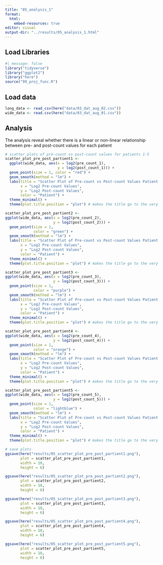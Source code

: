 ```yaml
---
title: "05_analysis_1"
format:
  html:
    embed-resources: true
editor: visual
output-dir: "../results/05_analysis_1.html"
---
```


## Load Libraries

```r
#| message: false
library("tidyverse")
library("ggplot2")
library("here")
source("99_proj_func.R")
```

## Load data

```r
long_data <- read_csv(here("data/03_dat_aug_02.csv"))
wide_data <- read.csv(here("data/03_dat_aug_01.csv"))
```

## Analysis

The analysis reveal whether there is a linear or non-linear relationship between pre- and post-count values for each patient

```r
# scatter plots of pre-count vs post-count values for patients 1-5
scatter_plot_pre_post_partient1 <- 
  ggplot(wide_data, aes(x = log2(pre_count_1), 
                        y = log2(post_count_1))) +
  geom_point(size = 1, color = "red") +
  geom_smooth(method = "lm") +
  labs(title = "Scatter Plot of Pre-count vs Post-count Values Patient 1",
       x = "Log2 Pre-count Values",
       y = "Log2 Post-count Values",
       color = "Patient") +
  theme_minimal() +
  theme(plot.title.position = "plot") # makes the title go to the very left

scatter_plot_pre_post_partient2 <-
ggplot(wide_data, aes(x = log2(pre_count_2), 
                      y = log2(post_count_2))) +
  geom_point(size = 1, 
             color = "green") +
  geom_smooth(method = "lm") +
  labs(title = "Scatter Plot of Pre-count vs Post-count Values Patient 2",
       x = "Log2 Pre-count Values",
       y = "Log2 Post-count Values",
       color = "Patient") +
  theme_minimal() +
  theme(plot.title.position = "plot") # makes the title go to the very left

scatter_plot_pre_post_partient3 <-
ggplot(wide_data, aes(x = log2(pre_count_3), 
                      y = log2(post_count_3))) +
  geom_point(size = 1, 
             color = "purple") +
  geom_smooth(method = "lm") +
  labs(title = "Scatter Plot of Pre-count vs Post-count Values Patient 3",
       x = "Log2 Pre-count Values",
       y = "Log2 Post-count Values",
       color = "Patient") +
  theme_minimal() +
  theme(plot.title.position = "plot") # makes the title go to the very left

scatter_plot_pre_post_partient4 <-
ggplot(wide_data, aes(x = log2(pre_count_4), 
                      y = log2(post_count_4))) +
  geom_point(size = 1, 
             color = "orange") +
  geom_smooth(method = "lm") +
  labs(title = "Scatter Plot of Pre-count vs Post-count Values Patient 4",
       x = "Log2 Pre-count Values",
       y = "Log2 Post-count Values",
       color = "Patient") +
  theme_minimal() +
  theme(plot.title.position = "plot") # makes the title go to the very left

scatter_plot_pre_post_partient5 <-
ggplot(wide_data, aes(x = log2(pre_count_5), 
                      y = log2(post_count_5))) +
  geom_point(size = 1, 
             color = "lightblue") +
  geom_smooth(method = "lm") +
  labs(title = "Scatter Plot of Pre-count vs Post-count Values Patient 5",
       x = "Log2 Pre-count Values",
       y = "Log2 Post-count Values",
       color = "Patient") +
  theme_minimal() + 
  theme(plot.title.position = "plot") # makes the title go to the very left

# save plots
ggsave(here("results/05_scatter_plot_pre_post_partient1.png"), 
       plot = scatter_plot_pre_post_partient1, 
       width = 10, 
       height = 6)

ggsave(here("results/05_scatter_plot_pre_post_partient2.png"), 
       plot = scatter_plot_pre_post_partient2, 
       width = 10, 
       height = 6)

ggsave(here("results/05_scatter_plot_pre_post_partient3.png"), 
       plot = scatter_plot_pre_post_partient3, 
       width = 10, 
       height = 6)

ggsave(here("results/05_scatter_plot_pre_post_partient4.png"), 
       plot = scatter_plot_pre_post_partient4, 
       width = 10, 
       height = 6)

ggsave(here("results/05_scatter_plot_pre_post_partient5.png"), 
       plot = scatter_plot_pre_post_partient5, 
       width = 10, 
       height = 6)
```
